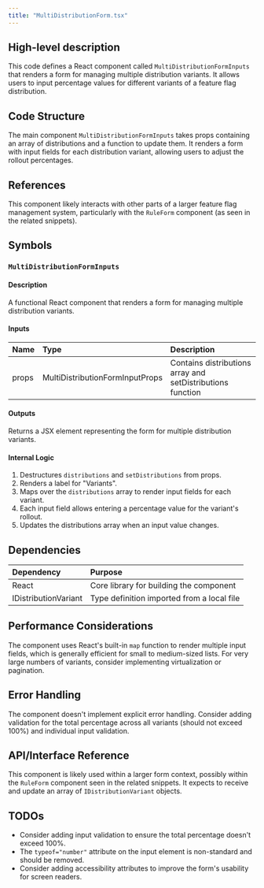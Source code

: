 ```yaml
---
title: "MultiDistributionForm.tsx"
---
```


## High-level description
This code defines a React component called `MultiDistributionFormInputs` that renders a form for managing multiple distribution variants. It allows users to input percentage values for different variants of a feature flag distribution.

## Code Structure
The main component `MultiDistributionFormInputs` takes props containing an array of distributions and a function to update them. It renders a form with input fields for each distribution variant, allowing users to adjust the rollout percentages.

## References
This component likely interacts with other parts of a larger feature flag management system, particularly with the `RuleForm` component (as seen in the related snippets).

## Symbols

### `MultiDistributionFormInputs`
#### Description
A functional React component that renders a form for managing multiple distribution variants.

#### Inputs
| Name | Type | Description |
|:-----|:-----|:------------|
| props | MultiDistributionFormInputProps | Contains distributions array and setDistributions function |

#### Outputs
Returns a JSX element representing the form for multiple distribution variants.

#### Internal Logic
1. Destructures `distributions` and `setDistributions` from props.
2. Renders a label for "Variants".
3. Maps over the `distributions` array to render input fields for each variant.
4. Each input field allows entering a percentage value for the variant's rollout.
5. Updates the distributions array when an input value changes.

## Dependencies
| Dependency | Purpose |
|:-----------|:--------|
| React | Core library for building the component |
| IDistributionVariant | Type definition imported from a local file |

## Performance Considerations
The component uses React's built-in `map` function to render multiple input fields, which is generally efficient for small to medium-sized lists. For very large numbers of variants, consider implementing virtualization or pagination.

## Error Handling
The component doesn't implement explicit error handling. Consider adding validation for the total percentage across all variants (should not exceed 100%) and individual input validation.

## API/Interface Reference
This component is likely used within a larger form context, possibly within the `RuleForm` component seen in the related snippets. It expects to receive and update an array of `IDistributionVariant` objects.

## TODOs
- Consider adding input validation to ensure the total percentage doesn't exceed 100%.
- The `typeof="number"` attribute on the input element is non-standard and should be removed.
- Consider adding accessibility attributes to improve the form's usability for screen readers.